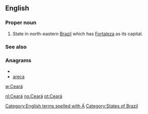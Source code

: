 {{also|ceară}}
==English==

===Proper noun===
{{en-proper noun}}

# State in north-eastern [[Brazil]] which has [[Fortaleza]] as its capital.

===See also===

===Anagrams===
* {{alphagram|aacer}}
* [[areca#English|areca]]

[[w:Ceará]]

[[Category:English terms spelled with Á]]
[[Category:States of Brazil]]

[[nl:Ceará]]
[[no:Ceará]]
[[pt:Ceará]]